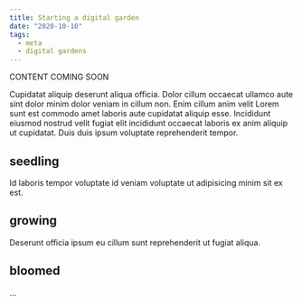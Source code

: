 ```yaml
---
title: Starting a digital garden
date: "2020-10-10"
tags:
  - meta
  - digital gardens
---
```


CONTENT COMING SOON

Cupidatat aliquip deserunt aliqua officia. Dolor cillum occaecat ullamco aute sint dolor minim dolor veniam in cillum non. Enim cillum anim velit Lorem sunt est commodo amet laboris aute cupidatat aliquip esse. Incididunt eiusmod nostrud velit fugiat elit incididunt occaecat laboris ex anim aliquip ut cupidatat. Duis duis ipsum voluptate reprehenderit tempor.

## seedling

Id laboris tempor voluptate id veniam voluptate ut adipisicing minim sit ex est.

## growing

Deserunt officia ipsum eu cillum sunt reprehenderit ut fugiat aliqua.

## bloomed

...
